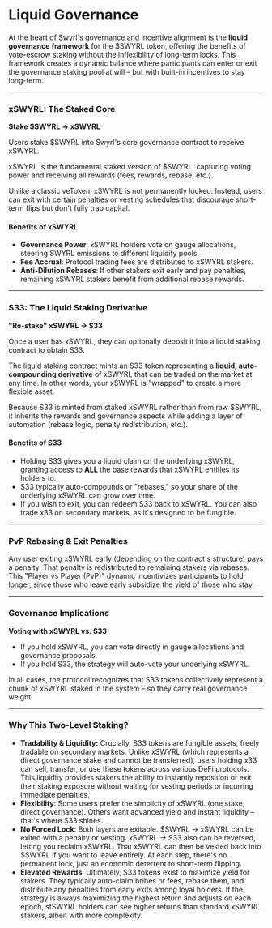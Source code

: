 # Liquid Governance

At the heart of Swyrl's governance and incentive alignment is the **liquid governance framework** for the $SWYRL token, offering the benefits of vote-escrow staking without the inflexibility of long-term locks. This framework creates a dynamic balance where participants can enter or exit the governance staking pool at will – but with built-in incentives to stay long-term.

***

### xSWYRL: The Staked Core

**Stake $SWYRL → xSWYRL**

Users stake $SWYRL into Swyrl's core governance contract to receive xSWYRL.

xSWYRL is the fundamental staked version of $SWYRL, capturing voting power and receiving all rewards (fees, rewards, rebase, etc.).

Unlike a classic veToken, xSWYRL is not permanently locked. Instead, users can exit with certain penalties or vesting schedules that discourage short-term flips but don't fully trap capital.

#### Benefits of xSWYRL

* **Governance Power**: xSWYRL holders vote on gauge allocations, steering SWYRL emissions to different liquidity pools.
* **Fee Accrual**: Protocol trading fees are distributed to xSWYRL stakers.
* **Anti-Dilution Rebases**: If other stakers exit early and pay penalties, remaining xSWYRL stakers benefit from additional rebase rewards.

***

### S33: The Liquid Staking Derivative

**"Re-stake" xSWYRL → S33**

Once a user has xSWYRL, they can optionally deposit it into a liquid staking contract to obtain S33.

The liquid staking contract mints an S33 token representing a **liquid, auto-compounding derivative** of xSWYRL that can be traded on the market at any time. In other words, your xSWYRL is "wrapped" to create a more flexible asset.

Because S33 is minted from staked xSWYRL rather than from raw $SWYRL, it inherits the rewards and governance aspects while adding a layer of automation (rebase logic, penalty redistribution, etc.).

#### Benefits of S33

* Holding S33 gives you a liquid claim on the underlying xSWYRL, granting access to **ALL** the base rewards that xSWYRL entitles its holders to.
* S33 typically auto-compounds or "rebases," so your share of the underlying xSWYRL can grow over time.
* If you wish to exit, you can redeem S33 back to xSWYRL. You can also trade x33 on secondary markets, as it's designed to be fungible.

***

### PvP Rebasing & Exit Penalties

Any user exiting xSWYRL early (depending on the contract's structure) pays a penalty. That penalty is redistributed to remaining stakers via rebases. This "Player vs Player (PvP)" dynamic incentivizes participants to hold longer, since those who leave early subsidize the yield of those who stay.

***

### Governance Implications

**Voting with xSWYRL vs. S33:**

* If you hold xSWYRL, you can vote directly in gauge allocations and governance proposals.
* If you hold S33, the strategy will auto-vote your underlying xSWYRL.

In all cases, the protocol recognizes that S33 tokens collectively represent a chunk of xSWYRL staked in the system – so they carry real governance weight.

***

### Why This Two-Level Staking?

* **Tradability & Liquidity:** Crucially, S33 tokens are fungible assets, freely tradable on secondary markets. Unlike xSWYRL (which represents a direct governance stake and cannot be transferred), users holding x33 can sell, transfer, or use these tokens across various DeFi protocols. This liquidity provides stakers the ability to instantly reposition or exit their staking exposure without waiting for vesting periods or incurring immediate penalties.
* **Flexibility**: Some users prefer the simplicity of xSWYRL (one stake, direct governance). Others want advanced yield and instant liquidity – that's where S33 shines.
* **No Forced Lock**: Both layers are exitable. $SWYRL → xSWYRL can be exited with a penalty or vesting. xSWYRL → S33 also can be reversed, letting you reclaim xSWYRL. That xSWYRL can then be vested back into $SWYRL if you want to leave entirely. At each step, there's no permanent lock, just an economic deterrent to short-term flipping.
* **Elevated Rewards**: Ultimately, S33 tokens exist to maximize yield for stakers. They typically auto-claim bribes or fees, rebase them, and distribute any penalties from early exits among loyal holders. If the strategy is always maximizing the highest return and adjusts on each epoch, stSWYRL holders can see higher returns than standard xSWYRL stakers, albeit with more complexity.
